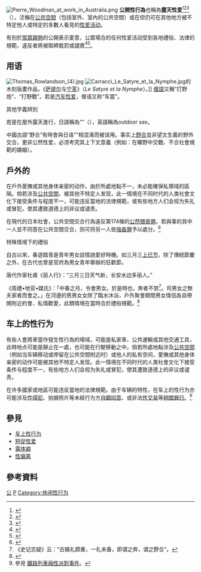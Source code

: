 <!-- {{wwv|條目|area=[[香港|香港]]、[[中國大陸|中國大陸]]、[[臺灣|臺灣]]與[[日本|日本]]}} -->
{{Distinguish|野合 (婚姻)}}
[[File:Pierre_Woodman_at_work_in_Australia.png|thumb]]
'''公開性行為'''也稱為'''露天性爱'''<ref>{{Cite news|title=「湖畔春光」露天性愛|url=http://www.libertytimes.com.tw/2013/new/nov/15/today-show9.htm|date=2013-11-15|publisher=自由電子報|quote=榮獲本屆坎城影展同志金棕櫚的法國片「湖畔春光」……男男露天性愛場面|accessdate=2014-01-23|archive-date=2014-01-20|archive-url=https://web.archive.org/web/20140120024608/http://www.libertytimes.com.tw/2013/new/nov/15/today-show9.htm|dead-url=no}}</ref><ref>{{cite news|title=意大利取缔“露天性爱景点” 挖壕沟防人桥下偷情|url=http://www.chinanews.com/gj/2010/08-27/2495547.shtml|newspaper=中国新闻社|date=2010-08-27|quote=据《欧洲时报》网站26日报道，意大利北部斯普勒西亚诺(Spresiano)……同性恋、偷情族跑去一座高架桥下露天做爱，让附近居民十分生气。|accessdate=2014-01-23|archive-date=2020-02-01|archive-url=https://web.archive.org/web/20200201093644/http://www.chinanews.com/gj/2010/08-27/2495547.shtml|dead-url=no}}</ref><ref>{{cite news|title=一对男女裸身露天性爱表演已被拘留|url=http://www.ncnews.com.cn/ncxw/jrnc/t20101011_630085.htm|newspaper=江南都市报|date=2010-10-11|access-date=2014-01-23|archive-url=https://web.archive.org/web/20130911075928/http://www.ncnews.com.cn/ncxw/jrnc/t20101011_630085.htm|archive-date=2013-09-11|dead-url=yes}}</ref>（{{lang-en|Public sex}}），泛稱在[[公共空間|公共空間]]（包括室外、室內的公共空間）或在{{le|个人空间|Personal space|私人空間}}但仍可在其他地方被不特定他人或特定的多數人看見的[[人类性行为|性爱活动]]。

有別於[[當眾親熱|當眾親熱]]的公開表示愛意，公眾場合的任何性爱活动受到各地禮俗、法律的規範，違反者將被取締裁罰或譴責<ref>{{Cite news|title=不良示範！美男女在海灘公然「嘿咻」　旁邊有小孩在看|url=http://www.nownews.com/n/2014/07/23/1335206|date=2014-07-23|publisher=英國《每日郵報》|work=NOWnews.com|quote=目擊者對這對愛侶在光天化日之下的不當行為相當憤怒……深怕這對愛侶的行為會對孩童造成不良影響。……警方隨後將這對愛侶逮捕，兩人在交付7千5百美金罰款後獲釋|accessdate=2014-07-23|archive-date=2017-05-01|archive-url=https://web.archive.org/web/20170501163205/http://www.nownews.com/n/2014/07/23/1335206|dead-url=no}}</ref><ref>{{Cite book |title=《[[:s:春秋左氏傳/宣公#宣公九年|左傳·宣公九年]]》 |quote= 「[[陳靈公|陳靈公]]與孔寧．儀行父．通於[[夏姬|夏姬]]．皆衷其衵服，以戲于朝。洩冶諫曰：『公卿'''宣淫'''．民無效焉……』}}</ref>。

==用语==
[[File:Thomas_Rowlandson_(4).jpg|thumb]]
[[File:Carracci_Le_Satyre_et_la_Nymphe.jpg|thumb]]的木刻版畫作品，《[[萨堤尔|萨堤尔]]与[[宁芙|宁芙]]》（''Le Satyre et la Nymphe''）。]]
[[性俚語|俚語]]又稱“打野炮”、“打野戰”。若是[[汽车性爱|汽车性爱]]，俚语又称“车震”。

;其他字義辨別
若是在屋外露天進行，日語稱為“{{lang|ja|青姦}}”（{{jpn|j=青姦|hg=あおかん|rm=aokan|f=y}}），英語稱為outdoor sex。

中國古語“野合”有時會與日语“{{lang|ja|青姦}}”相混淆而被误用。事实上[[野合|野合]]並非望文生義的野外交合，更非公然性爱，必须考究其上下文意義（例如：在曠野中交戰、不合社會規範的婚姻）。

==戶外的==
在戶外愛撫或其他身体亲密的动作，由於所處地點不一，未必能確保私領域的區隔。倘若涉及[[公共空間|公共空間]]，被其他不特定人发现，此一情境在不同时代的人类社會文化下接受条件与程度不一，可能违反當地的法律規範，或有些地方人们会视为失礼或冒犯，使其遭致道德上的非议或谴责。

在現代的日本社會，公共空間交合行為違反{{link-ja|刑法 (日本)|刑法_(日本)|刑法}}第174條的[[公然猥亵罪|公然猥亵罪]]。若與事的其中一人並不同意在公共空間交合，则可将另一人依[[強姦罪|強姦罪]]予以處分。<ref>{{cite book|author=松窪耕平|title=夫婦の医学 カラー版・図解| publisher=有紀書房|year=1984年}}</ref>

;特殊情境下的禮俗
自古以來，春遊踏青是青年男女談情說愛好時機。如三月三[[上巳节|上巳节]]，除了傳統節慶之外，在古代也曾是官府為男女青年舉辦的狂歡節。

唐代作家杜甫《丽人行》：“三月三日天气新，长安水边多丽人。”

《周禮•地官•媒氏》：「中春之月，令會男女。於是時也，奔者不禁<ref>《史记志疑》云：“古婚礼颇重，一礼未备，即谓之奔，谓之野合”。</ref>。司男女之無夫家者而會之。」在河邊的男男女女除了臨水沐浴，戶外聚會期間男女情侶各自帶開附近約會、私情歡愛，此類情境在當時合於禮俗規範。<ref>{{Cite web|title=关于“野合”的考究|accessdate=2004-06-03|url=http://www.39.net/eden/xwh/gdxwh/fsp/46489.html|archive-date=2017-02-14|archive-url=https://web.archive.org/web/20170214180711/http://www.39.net/eden/xwh/gdxwh/fsp/46489.html|dead-url=yes}}</ref>

==车上的性行为==
{{See|汽车性爱}}
有些人會將車當作發生性行為的場域，可能是私家車、公共運輸或其他交通工具，此時地点可能是靜止在一處，也可能在行駛移動之中。倘若所處地點涉及[[公共空間|公共空間]]（例如当车辆移动或停留在公共空間附近时）或他人的私有空间，愛撫或其他身体亲密的动作可能被其他不特定人发现。此一情境在不同时代的人类社會文化下接受条件与程度不一，有些地方人们会视为失礼或冒犯，使其遭致道德上的非议或谴责。

在许多國家或地區可能违反當地的法律規範。由于车辆的特性，在车上的性行为亦可能涉及[[性侵犯|性侵犯]]、拍摄照片等未經行为方[[知情同意|自願同意]]、或非法[[性交易|性交易]]等[[性犯罪|相關罪行]]。<ref>參見 [[台鐵車廂性派對事件|鐵路列車廂性派對事件]]。{{Cite news |url=http://udn.com/news/SOCIETY/SOC3/6928262.shtml |title=火車性愛趴 17歲女主角到案 |publisher=聯合晚報 |date=2012-02-28 |deadurl=yes |archiveurl=https://web.archive.org/web/20141018155238/http://udn.com/news/SOCIETY/SOC3/6928262.shtml |archivedate=2014-10-18 |accessdate=2014-10-18 }}</ref>

==參見==
*[[车上性行为|车上性行为]]
*[[短促性爱|短促性爱]]
*[[露体癖|露体癖]]
*[[性偏离|性偏离]]

==參考資料==
{{reflist}}

[[Category:性行為|公]]
[[Category:性文化|P]]
[[Category:休闲性行为|Category:休闲性行为]]